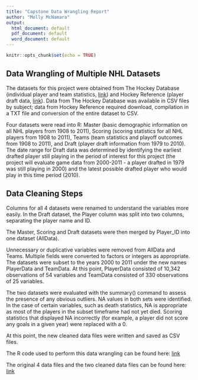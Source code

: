 ---
title: "Capstone Data Wrangling Report"
author: "Molly McNamara"
output:
  html_document: default
  pdf_document: default
  word_document: default
---

```{r setup, include=FALSE}
knitr::opts_chunk$set(echo = TRUE)
```

## Data Wrangling of Multiple NHL Datasets

The datasets for this project were obtained from The Hockey Database (individual player and team statistics, [link](http://www.opensourcesports.com/hockey/)) and Hockey Reference (player draft data, [link](http://www.hockey-reference.com/)). Data from The Hockey Database was available in CSV files by subject; data from Hockey Reference required download, compilation in a TXT file and conversion of the entire dataset to CSV.

Four datasets were read into R: Master (basic demographic information on all NHL players from 1908 to 2011), Scoring (scoring statistics for all NHL players from 1908 to 2011), Teams (team statistics and playoff outcomes from 1908 to 2011), and Draft (player draft information from 1979 to 2010).  The date range for Draft data was determined by identifying the earliest drafted player still playing in the period of interest for this project (the project will evaluate game data from 2000-2011 - a player drafted in 1979 was still playing in 2000) and the latest possible drafted player who would play in this time period (2010).  

## Data Cleaning Steps

Columns for all 4 datasets were renamed to understand the variables more easily. In the Draft dataset, the Player column was split into two columns, separating the player name and ID.    

The Master, Scoring and Draft datasets were then merged by Player_ID into one dataset (AllData). 

Unnecessary or duplicative variables were removed from AllData and Teams. Multiple fields were converted to factors or integers as appropriate. The datasets were subset to the years 2000 to 2011 under the new names PlayerData and TeamData.  At this point, PlayerData consisted of 10,342 observations of 54 variables and TeamData consisted of 330 observations of 25 variables.

The two datasets were evaluated with the summary() command to assess the presence of any obvious outliers. NA values in both sets were identified. In the case of certain variables, such as death statistics, NA is appropriate as most of the players in the subset timeframe had not yet died. Scoring statistics that displayed NA incorrectly (for example, a player did not score any goals in a given year) were replaced with a 0.

At this point, the new cleaned data files were written and saved as CSV files.

The R code used to perform this data wrangling can be found here: [link](https://github.com/bouncebarkrun/SpringboardCapstoneProject/blob/master/Capstone%20Data%20Wrangling.R)

The original 4 data files and the two cleaned data files can be found here: [link](https://github.com/bouncebarkrun/SpringboardCapstoneProject)
